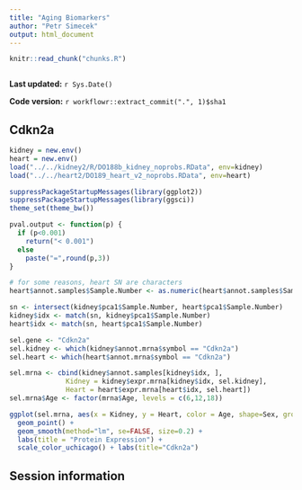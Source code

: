 ```yaml
---
title: "Aging Biomarkers"
author: "Petr Simecek"
output: html_document
---
```


```r
knitr::read_chunk("chunks.R")
```

```r
```

**Last updated:** `r Sys.Date()`

**Code version:** `r workflowr::extract_commit(".", 1)$sha1`

## Cdkn2a

```r
kidney = new.env()
heart = new.env()
load("../../kidney2/R/DO188b_kidney_noprobs.RData", env=kidney)
load("../../heart2/DO189_heart_v2_noprobs.RData", env=heart)

suppressPackageStartupMessages(library(ggplot2))
suppressPackageStartupMessages(library(ggsci))
theme_set(theme_bw())

pval.output <- function(p) {
  if (p<0.001) 
    return("< 0.001") 
  else 
    paste("=",round(p,3))
}

# for some reasons, heart SN are characters
heart$annot.samples$Sample.Number <- as.numeric(heart$annot.samples$Sample.Number)

sn <- intersect(kidney$pca1$Sample.Number, heart$pca1$Sample.Number)
kidney$idx <- match(sn, kidney$pca1$Sample.Number)
heart$idx <- match(sn, heart$pca1$Sample.Number)

sel.gene <- "Cdkn2a"
sel.kidney <- which(kidney$annot.mrna$symbol == "Cdkn2a")
sel.heart <- which(heart$annot.mrna$symbol == "Cdkn2a")

sel.mrna <- cbind(kidney$annot.samples[kidney$idx, ], 
              Kidney = kidney$expr.mrna[kidney$idx, sel.kidney],
              Heart = heart$expr.mrna[heart$idx, sel.heart])
sel.mrna$Age <- factor(mrna$Age, levels = c(6,12,18))

ggplot(sel.mrna, aes(x = Kidney, y = Heart, color = Age, shape=Sex, group=Age)) +
  geom_point() +
  geom_smooth(method="lm", se=FALSE, size=0.2) +
  labs(title = "Protein Expression") +
  scale_color_uchicago() + labs(title="Cdkn2a")

```


## Session information

<!-- Insert the session information into the document -->
```r
```
